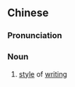 ==Chinese==
{{zh-forms|s=文风}}

===Pronunciation===
{{zh-pron
|m=wénfēng
|c=man4 fung1
|mn=bûn-hong
|cat=n
}}

===Noun===
{{zh-noun}}

# [[style]] of [[writing]]